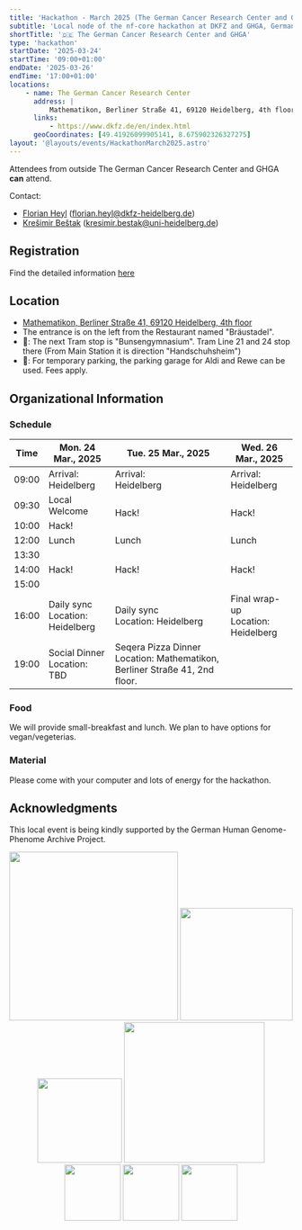 ```yaml
---
title: 'Hackathon - March 2025 (The German Cancer Research Center and GHGA)'
subtitle: 'Local node of the nf-core hackathon at DKFZ and GHGA, Germany'
shortTitle: '🇩🇪 The German Cancer Research Center and GHGA'
type: 'hackathon'
startDate: '2025-03-24'
startTime: '09:00+01:00'
endDate: '2025-03-26'
endTime: '17:00+01:00'
locations:
    - name: The German Cancer Research Center
      address: |
          Mathematikon, Berliner Straße 41, 69120 Heidelberg, 4th floor
      links:
          - https://www.dkfz.de/en/index.html
      geoCoordinates: [49.41926099905141, 8.675902326327275]
layout: '@layouts/events/HackathonMarch2025.astro'
---
```


Attendees from outside The German Cancer Research Center and GHGA **can** attend.

Contact:

- [<i class="fab fa-slack"></i> Florian Heyl](https://nfcore.slack.com/team/U03FJ8WHBBP) ([florian.heyl@dkfz-heidelberg.de](mailto:florian.heyl@dkfz-heidelberg.de))
- [<i class="fab fa-slack"></i> Krešimir Beštak](https://nfcore.slack.com/team/U04T3LRQB5F) ([kresimir.bestak@uni-heidelberg.de](mailto:kresimir.bestak@uni-heidelberg.de))

## Registration

Find the detailed information [here](https://nf-co.re/events/2025/hackathon-march-2025)

## Location

* [Mathematikon, Berliner Straße 41, 69120 Heidelberg, 4th floor](https://maps.app.goo.gl/Rd5D6oFDaNYMqUHA7)
* The entrance is on the left from the Restaurant named "Bräustadel".
* 🚎: The next Tram stop is "Bunsengymnasium". Tram Line 21 and 24 stop there (From Main Station it is direction "Handschuhsheim")
* 🚗: For temporary parking, the parking garage for Aldi and Rewe can be used. Fees apply.

## Organizational Information

### Schedule

<div class="table-responsive">
    <table class="table table-hover table-sm table-bordered">
        <thead>
            <tr>
                <th>Time</th>
                <th>Mon. 24 Mar., 2025</th>
                <th>Tue. 25 Mar., 2025</th>
                <th>Wed. 26 Mar., 2025</th>
            </tr>
            </thead>
            <tbody>
            <tr>
                <td data-timestamp="1679900400" data-timeformat="HH:mm z">09:00</td>
                <td background-color:navy; rowspan="1">Arrival:<br>Heidelberg</td>
                <td background-color:navy; rowspan="1">Arrival:<br>Heidelberg</td>
                <td background-color:navy; rowspan="1">Arrival:<br>Heidelberg</td>
            </tr>
            <tr>
                <td data-timestamp="1679902200" data-timeformat="HH:mm z">09:30</td>
                <td background-color:navy; rowspan="1">Local Welcome</td>
                <td rowspan="2">Hack!</td>
                <td rowspan="2">Hack!</td>
            </tr>
            <tr>
                <td data-timestamp="1679907600" data-timeformat="HH:mm z">10:00</td>
                <td rowspan="1">Hack!</td>
            </tr>
            <tr>
                <td data-timestamp="1679869800" data-timeformat="HH:mm z">12:00</td>
                <td background-color:navy; rowspan="1">Lunch</td>
                <td background-color:navy; rowspan="1">Lunch</td>
                <td background-color:navy; rowspan="1">Lunch</td>
            </tr>
            <tr>
                <td data-timestamp="1679916600" data-timeformat="HH:mm z">13:30</td>
                <td rowspan="3">Hack!</td>
                <td rowspan="3">Hack!</td>
                <td rowspan="3">Hack!</td>
            </tr>
            <tr>
                <td data-timestamp="1679918400" data-timeformat="HH:mm z">14:00</td>
            </tr>
            <tr>
                <td data-timestamp="1679922000" data-timeformat="HH:mm z">15:00</td>
            </tr>
            <tr>
                <td data-timestamp="1679925600"  data-timeformat="HH:mm z">16:00</td>
                <td>Daily sync<br>Location: Heidelberg</td>
                <td>Daily sync<br>Location: Heidelberg</td>
                <td>Final wrap-up<br>Location: Heidelberg</td>
            </tr>
            <tr>
                <td data-timestamp="1679936400"  data-timeformat="HH:mm z">19:00</td>
                <td>Social Dinner<br>Location: TBD</td>
                <td>Seqera Pizza Dinner<br>Location: Mathematikon, Berliner Straße 41, 2nd floor.</td>
                <td></td>
            </tr>
        </tbody>
    </table>
</div>

### Food

We will provide small-breakfast and lunch. We plan to have options for vegan/vegeterias.

### Material

Please come with your computer and lots of energy for the hackathon.

## Acknowledgments

This local event is being kindly supported by the German Human Genome-Phenome Archive Project.

<div style="text-align: center;">
    <img src="https://www.ghga.de/fileadmin/user_upload/Bilder/Logo/GHGA_CMYK_Bright_Orange.svg" width=300>
    <img src="https://nct.dkfz.de/typo3conf/ext/sitepackage/Resources/Public/Images/logo_nct_en.png" width=200>
</div>

<div style="text-align: center;">
    <img src="https://www.ghga.de/fileadmin/user_upload/Bilder/Logo/Master-Logo.png" width=150>
    <img src="https://www.ghga.de/fileadmin/user_upload/Bilder/Logo/dktk-logo.png" width=250>
</div>

<div style="text-align: center;">
    <a href="https://genomic.social/@ghga"><img src="https://openmoji.org/data/color/svg/E05A.svg" width=100></a>
    <a href="https://www.linkedin.com/company/the-german-human-genome-phenome-archive/"><img src="https://openmoji.org/data/color/svg/E046.svg" width=100></a>
    <a href="https://bsky.app/profile/ghga.bsky.social"><img src="https://openmoji.org/data/color/svg/1F98B.svg" width=100></a>
</div>

